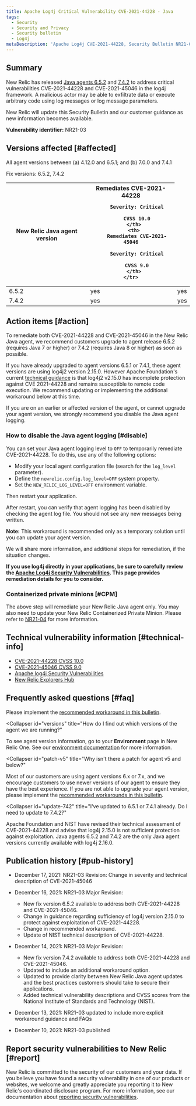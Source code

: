 ```yaml
---
title: Apache Log4j Critical Vulnerability CVE-2021-44228 - Java
tags:
  - Security
  - Security and Privacy
  - Security bulletin
  - Log4j
metaDescription: 'Apache Log4j CVE-2021-44228, Security Bulletin NR21-03 (Java)'
---
```


## Summary

New Relic has released [Java agents 6.5.2](/docs/release-notes/agent-release-notes/java-release-notes/java-agent-652/) and [7.4.2](/docs/release-notes/agent-release-notes/java-release-notes/java-agent-742/) to address critical vulnerabilities CVE-2021-44228 and CVE-2021-45046 in the log4j framework. A malicious actor may be able to exfiltrate data or execute arbitrary code using log messages or log message parameters.

New Relic will update this Security Bulletin and our customer guidance as new information becomes available.

**Vulnerability identifier:** NR21-03

## Versions affected [#affected]

All agent versions between (a) 4.12.0 and 6.5.1; and (b) 7.0.0 and 7.4.1

Fix versions: 6.5.2, 7.4.2

<table>
  <thead>
    <tr>
      <th>
        New Relic Java agent version
      </th>
      <th>
        Remediates CVE-2021-44228

        Severity: Critical

        CVSS 10.0
      </th>
      <th>
        Remediates CVE-2021-45046

        Severity: Critical
        
        CVSS 9.0
      </th>
    </tr>
  </thead>

  <tbody>
    <tr>
      <td>
        6.5.2
      </td>
      <td>
        yes
      </td>
      <td>
        yes
      </td>
    </tr>
    <tr>
      <td>
        7.4.2
      </td>
      <td>
        yes
      </td>
      <td>
        yes
      </td>
    </tr>
  </tbody>
</table>

## Action items [#action]

To remediate both CVE-2021-44228 and CVE-2021-45046 in the New Relic Java agent, we recommend customers upgrade to agent release 6.5.2 (requires Java 7 or higher) or 7.4.2 (requires Java 8 or higher) as soon as possible.

If you have already upgraded to agent versions 6.5.1 or 7.4.1, these agent versions are using log4j2 version 2.15.0. However Apache Foundation's current [technical guidance](https://logging.apache.org/log4j/2.x/security.html#CVE-2021-44228) is that log4j2 v2.15.0 has incomplete protection against CVE 2021-44228 and remains susceptible to remote code execution. We recommend updating or implementing the additional workaround below at this time.

<Callout variant="important">
If you are on an earlier or affected version of the agent, or cannot upgrade your agent version, we strongly recommend you disable the Java agent logging.
</Callout>

### How to disable the Java agent logging [#disable]

You can set your Java agent logging level to `OFF` to temporarily remediate CVE-2021-44228. To do this, use any of the following options:

* Modify your local agent configuration file (search for the `log_level` parameter).
* Define the `newrelic.config.log_level=OFF` system property.
* Set the `NEW_RELIC_LOG_LEVEL=OFF` environment variable.

Then restart your application.

After restart, you can verify that agent logging has been disabled by checking the agent log file. You should not see any new messages being written.

**Note:** This workaround is recommended only as a temporary solution until you can update your agent version.

We will share more information, and additional steps for remediation, if the situation changes.

**If you use log4j directly in your applications, be sure to carefully review the [Apache Log4j Security Vulnerabilities](https://logging.apache.org/log4j/2.x/security.html). This page provides remediation details for you to consider.**

### Containerized private minions [#CPM]

The above step will remediate your New Relic Java agent only. You may also need to update your New Relic Containerized Private Minion. Please refer to [NR21-04](/docs/security/new-relic-security/security-bulletins/security-bulletin-nr21-04/) for more information.

## Technical vulnerability information [#technical-info]

* [CVE-2021-44228 CVSS 10.0](https://cve.mitre.org/cgi-bin/cvename.cgi?name=CVE-2021-44228)
* [CVE-2021-45046 CVSS 9.0](https://cve.mitre.org/cgi-bin/cvename.cgi?name=CVE-2021-45046)
* [Apache log4j Security Vulnerabilities](https://logging.apache.org/log4j/2.x/security.html)
* [New Relic Explorers Hub](https://discuss.newrelic.com/t/log4j-zero-day-vulnerability-and-the-new-relic-java-agent/170322)

## Frequently asked questions [#faq]

<CollapserGroup>
  <Collapser
    id="upgrade-options"
    title="What are our options if we are not able to upgrade our Java agent or version of Java?"
  >

  Please implement the [recommended workaround in this bulletin](#action).

  </Collapser>

  <Collapser
    id="versions"
    title="How do I find out which versions of the agent we are running?"
  >

  To see agent version information, go to your **Environment** page in New Relic One. See our [environment documentation](/docs/apm/agents/manage-apm-agents/troubleshooting/get-environment-data-about-your-apm-app) for more information.

  </Collapser>
  
  <Collapser
    id="patch-v5"
    title="Why isn't there a patch for agent v5 and below?"
  >

  Most of our customers are using agent versions 6.x or 7.x, and we encourage customers to use newer versions of our agent to ensure they have the best experience. If you are not able to upgrade your agent version, please implement the [recommended workarounds in this bulletin](#action).

  </Collapser>
  
  <Collapser
    id="update-742"
    title="I've updated to 6.5.1 or 7.4.1 already. Do I need to update to 7.4.2?"
  >

  Apache Foundation and NIST have revised their technical assessment of CVE-2021-44228 and advise that log4j 2.15.0 is not sufficient protection against exploitation. Java agents 6.5.2 and 7.4.2 are the only Java agent versions currently available with log4j 2.16.0.

  </Collapser>

</CollapserGroup>

## Publication history [#pub-history]

* December 17, 2021: NR21-03 Revision: Change in severity and technical description of CVE-2021-45046

* December 16, 2021: NR21-03 Major Revision: 
  * New fix version 6.5.2 available to address both CVE-2021-44228 and CVE-2021-45046.
  * Change in guidance regarding sufficiency of log4j version 2.15.0 to protect against exploitation of CVE-2021-44228.
  * Change in recommended workaround.
  * Update of NIST technical description of CVE-2021-44228.

* December 14, 2021: NR21-03 Major Revision: 
  * New fix version 7.4.2 available to address both CVE-2021-44228 and CVE-2021-45046.
  * Updated to include an additional workaround option.
  * Updated to provide clarity between New Relic Java agent updates and the best practices customers should take to secure their applications.
  * Added technical vulnerability descriptions and CVSS scores from the National Institute of Standards and Technology (NIST).

* December 13, 2021: NR21-03 updated to include more explicit workaround guidance and FAQs
* December 10, 2021: NR21-03 published

## Report security vulnerabilities to New Relic [#report]

New Relic is committed to the security of our customers and your data. If you believe you have found a security vulnerability in one of our products or websites, we welcome and greatly appreciate you reporting it to New Relic's coordinated disclosure program. For more information, see our documentation about [reporting security vulnerabilities](/docs/security/new-relic-security/data-privacy/reporting-security-vulnerabilities).
